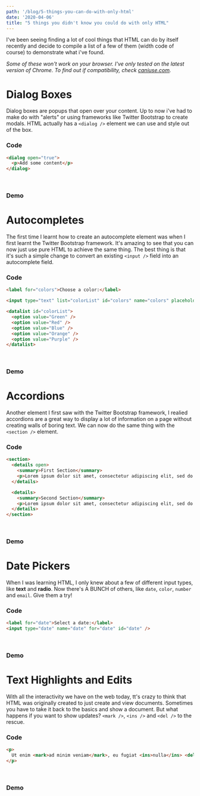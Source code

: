 ```yaml
---
path: '/blog/5-things-you-can-do-with-only-html'
date: '2020-04-06'
title: "5 things you didn't know you could do with only HTML"
---
```



I've been seeing finding a lot of cool things that HTML can do by itself recently and decide to compile a list of a few of them (width code of course) to demonstrate what i've found.

_Some of these won't work on your browser. I've only tested on the latest version of Chrome. To find out if compatibility, check [caniuse.com](caniuse.com)._

<StyledHr />

# Dialog Boxes

Dialog boxes are popups that open over your content. Up to now i've had to make do with "alerts" or using frameworks like Twitter Bootstrap to create modals. HTML actually has a `<dialog />` element we can use and style out of the box.

### Code

```html
<dialog open="true">
  <p>Add some content</p>
</dialog>
```

<br />

### Demo
<CustomDialog />

<StyledHr />

# Autocompletes

The first time I learnt how to create an autocomplete element was when I first learnt the Twitter Bootstrap framework. It's amazing to see that you can now just use pure HTML to achieve the same thing. The best thing is that it's such a simple change to convert an existing `<input />` field into an autocomplete field.

### Code

```html
<label for="colors">Choose a color:</label>

<input type="text" list="colorList" id="colors" name="colors" placeholder="Select a color..." />

<datalist id="colorList">
  <option value="Green" />
  <option value="Red" />
  <option value="Blue" />
  <option value="Orange" />
  <option value="Purple" />
</datalist>
```

<br />

### Demo
<Autocomplete />

<StyledHr />

# Accordions

Another element I first saw with the Twitter Bootstrap framework, I realied accordions are a great way to display a lot of information on a page without creating walls of boring text. We can now do the same thing with the `<section />` element.

### Code

```html
<section>
  <details open>
    <summary>First Section</summary>
    <p>Lorem ipsum dolor sit amet, consectetur adipiscing elit, sed do eiusmod tempor incididunt ut labore et dolore magna aliqua. Ut enim ad minim veniam, quis nostrud exercitation ullamco laboris nisi ut aliquip ex ea commodo consequat. Duis aute irure dolor in reprehenderit in voluptate velit esse cillum dolore eu fugiat nulla pariatur. Excepteur sint occaecat cupidatat non proident, sunt in culpa qui officia deserunt mollit anim id est laborum.</p>
  </details>

  <details>
    <summary>Second Section</summary>
    <p>Lorem ipsum dolor sit amet, consectetur adipiscing elit, sed do eiusmod tempor incididunt ut labore et dolore magna aliqua. Ut enim ad minim veniam, quis nostrud exercitation ullamco laboris nisi ut aliquip ex ea commodo consequat. Duis aute irure dolor in reprehenderit in voluptate velit esse cillum dolore eu fugiat nulla pariatur. Excepteur sint occaecat cupidatat non proident, sunt in culpa qui officia deserunt mollit anim id est laborum.</p>
  </details>
</section>
```

<br />

### Demo

<Accordion />

<StyledHr />

# Date Pickers

When I was learning HTML, I only knew about a few of different input types, like **text** and **radio**. Now there's A BUNCH of others, like `date`, `color`, `number` and `email`. Give them a try!

### Code

```html
<label for="date">Select a date:</label>
<input type="date" name="date" for="date" id="date" />
```

<br />

### Demo

<Datepicker />

<StyledHr />

# Text Highlights and Edits

With all the interactivity we have on the web today, tt's crazy to think that HTML was originally created to just create and view documents. Sometimes you have to take it back to the basics and show a document. But what happens if you want to show updates? `<mark />`, `<ins />` and `<del />` to the rescue.

### Code

```html
<p>
  Ut enim <mark>ad minim veniam</mark>, eu fugiat <ins>nulla</ins> <del>pariatur</del>.
</p>
```

<br />

### Demo

<Edits />